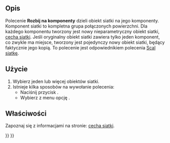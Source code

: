 <languages/>

{{Docnav/pl
|[[Mesh_Merge/pl|Scal]]
|[[MeshPart_CreateFlatMesh/pl|Rozwiń siatkę]]
|[[Mesh_Workbench/pl|środowisko pracy Siatka]]
|IconL=Mesh_Merge.svg
|IconR=MeshPart_CreateFlatMesh.svg
|IconC=Workbench_Mesh.svg
}}

{{GuiCommand/pl
|Name=Mesh SplitComponents
|Name/pl=Siatka: Rozbij na komponenty
|MenuLocation=Siatki → Rozbij na komponenty
|Workbenches=[[Mesh_Workbench/pl|Siatka]]
|Version=0.19
|SeeAlso=[[Mesh_Merge/pl|Scal]]
}}

<span id="Description"></span>
==Opis==

Polecenie '''Rozbij na komponenty''' dzieli obiekt siatki na jego komponenty. Komponent siatki to kompletna grupa połączonych powierzchni. Dla każdego komponentu tworzony jest nowy nieparametryczny obiekt siatki, [[Mesh_Feature/pl|cecha siatki]]. Jeśli oryginalny obiekt siatki zawiera tylko jeden komponent, co zwykle ma miejsce, tworzony jest pojedynczy nowy obiekt siatki, będący faktycznie jego kopią. To polecenie jest odpowiednikiem polecenia [[Mesh_Merge/pl|Scal siatkę]].

<span id="Usage"></span>
==Użycie==

# Wybierz jeden lub więcej obiektów siatki.
# Istnieje kilka sposobów na wywołanie polecenia:
#* Naciśnij przycisk {{Button|[[Image:Mesh_SplitComponents.svg|16px]] '''Rozbij na komponenty'''}}.
#* Wybierz z menu opcję {{MenuCommand|Siatki → [[Image:Mesh_SplitComponents.svg|16px]] Rozbij na komponenty}}.

<span id="Properties"></span>
==Właściwości==

Zapoznaj się z informacjami na stronie: [[Mesh_Feature/pl|cecha siatki]].


{{Docnav/pl
|[[Mesh_Merge/pl|Scal]]
|[[MeshPart_CreateFlatMesh/pl|Rozwiń siatkę]]
|[[Mesh_Workbench/pl|środowisko pracy Siatka]]
|IconL=Mesh_Merge.svg
|IconR=MeshPart_CreateFlatMesh.svg
|IconC=Workbench_Mesh.svg
}}

{{Mesh Tools navi{{#translation:}}}}
{{Userdocnavi{{#translation:}}}}
